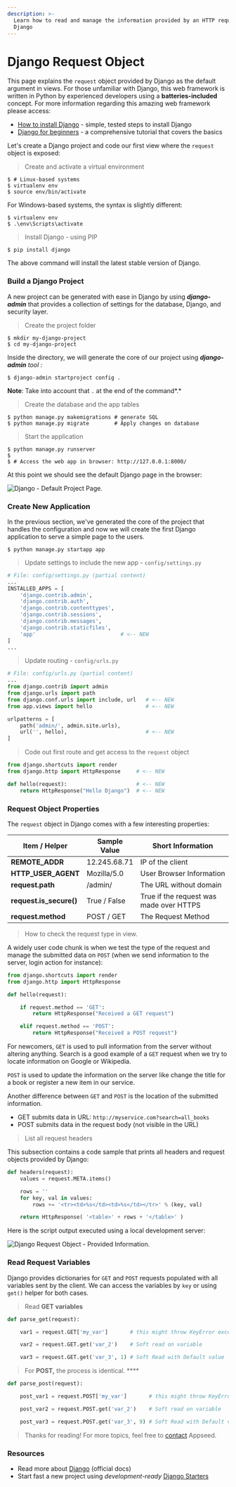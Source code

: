 ```yaml
---
description: >-
  Learn how to read and manage the information provided by an HTTP request in
  Django
---
```


# Django Request Object

This page explains the `request` object provided by Django as the default argument in views. For those unfamiliar with Django, this web framework is written in Python by experienced developers using a **batteries-included** concept. For more information regarding this amazing web framework please access:

- [How to install Django](django-how-to-install.md) - simple, tested steps to install Django
- [Django for beginners](django-for-beginners.md) - a comprehensive tutorial that covers the basics

Let's create a Django project and code our first view where the `request` object is exposed:

> Create and activate a virtual environment

```
$ # Linux-based systems
$ virtualenv env
$ source env/bin/activate
```

For Windows-based systems, the syntax is slightly different:

```
$ virtualenv env
$ .\env\Scripts\activate
```

> Install Django - using PIP

```
$ pip install django
```

The above command will install the latest stable version of Django.

### Build a Django Project <a href="#build-a-django-project" id="build-a-django-project"></a>

A new project can be generated with ease in Django by using _**django-admin**_ that provides a collection of settings for the database, Django, and security layer.

> Create the project folder

```
$ mkdir my-django-project
$ cd my-django-project
```

&#x20;Inside the directory, we will generate the core of our project using _**django-admin** tool :_

```
$ django-admin startproject config .
```

&#x20;**Note**: Take into account that `.` at the end of the command*.*

> Create the database and the app tables

```
$ python manage.py makemigrations # generate SQL
$ python manage.py migrate        # Apply changes on database
```

> Start the application

```
$ python manage.py runserver
$
$ # Access the web app in browser: http://127.0.0.1:8000/
```

At this point we should see the default Django page in the browser:

![Django - Default Project Page.](../../../static/assets/django-framework-cover.jpg)

### Create New Application

In the previous section, we've generated the core of the project that handles the configuration and now we will create the first Django application to serve a simple page to the users.&#x20;

```
$ python manage.py startapp app
```

> Update settings to include the new app - `config/settings.py`

```python
# File: config/settings.py (partial content)
...
INSTALLED_APPS = [
    'django.contrib.admin',
    'django.contrib.auth',
    'django.contrib.contenttypes',
    'django.contrib.sessions',
    'django.contrib.messages',
    'django.contrib.staticfiles',
    'app'                           # <-- NEW
]
...
```

> Update routing - `config/urls.py`

```python
# File: config/urls.py (partial content)
...
from django.contrib import admin
from django.urls import path
from django.conf.urls import include, url   # <-- NEW
from app.views import hello                 # <-- NEW

urlpatterns = [
    path('admin/', admin.site.urls),
    url('', hello),                         # <-- NEW
]
```

> Code out first route and get access to the `request` object

```python
from django.shortcuts import render
from django.http import HttpResponse     # <-- NEW

def hello(request):                      # <-- NEW
    return HttpResponse("Hello Django")  # <-- NEW
```

### Request Object Properties

The `request` object in Django comes with a few interesting properties:&#x20;

| Item / Helper           | Sample Value | Short Information                       |
| ----------------------- | ------------ | --------------------------------------- |
| **REMOTE_ADDR**         | 12.245.68.71 | IP of the client                        |
| **HTTP_USER_AGENT**     | Mozilla/5.0  | User Browser Information                |
| **request.path**        | /admin/      | The URL without domain                  |
| **request.is_secure()** | True / False | True if the request was made over HTTPS |
| **request.method**      | POST / GET   | The Request Method                      |

> How to check the request type in view.

A widely user code chunk is when we test the type of the request and manage the submitted data on `POST` (when we send information to the server, login action for instance):

```python
from django.shortcuts import render
from django.http import HttpResponse

def hello(request):

    if request.method == 'GET':
        return HttpResponse("Received a GET request")

    elif request.method == 'POST':
        return HttpResponse("Received a POST request")
```

For newcomers, `GET` is used to pull information from the server without altering anything. Search is a good example of a `GET` request when we try to locate information on Google or Wikipedia.&#x20;

`POST` is used to update the information on the server like change the title for a book or register a new item in our service.

Another difference between `GET` and `POST` is the location of the submitted information.&#x20;

- GET submits data in URL: `http://myservice.com?search=all_books`
- POST submits data in the request body (not visible in the URL)

> List all request headers

This subsection contains a code sample that prints all headers and request objects provided by Django:

```python
def headers(request):
    values = request.META.items()

    rows = ''
    for key, val in values:
        rows += '<tr><td>%s</td><td>%s</td></tr>' % (key, val)

    return HttpResponse( '<table>' + rows + '</table>' )
```

Here is the script output executed using a local development server:

![Django Request Object - Provided Information.](../../../static/assets/djang-request-headers.jpg)

### Read Request Variables

Django provides dictionaries for `GET` and `POST` requests populated with all variables sent by the client. We can access the variables by `key` or using `get()` helper for both cases.&#x20;

> Read **GET variables**

```python
def parse_get(request):

    var1 = request.GET['my_var']       # this might throw KeyError exception

    var2 = request.GET.get('var_2')    # Soft read on variable

    var3 = request.GET.get('var_3', 1) # Soft Read with Default value
```

> For **POST,** the process is identical. \*\*\*\*&#x20;

```python
def parse_post(request):

    post_var1 = request.POST['my_var']       # this might throw KeyError exception

    post_var2 = request.POST.get('var_2')    # Soft read on variable

    post_var3 = request.POST.get('var_3', 9) # Soft Read with Default value
```

> Thanks for reading! For more topics, feel free to [contact](https://appseed.us/support) Appseed.&#x20;

### Resources&#x20;

- Read more about [Django](https://www.djangoproject.com/) (official docs)
- Start fast a new project using _development-ready_ [Django Starters](https://appseed.us/admin-dashboards/django)&#x20;
